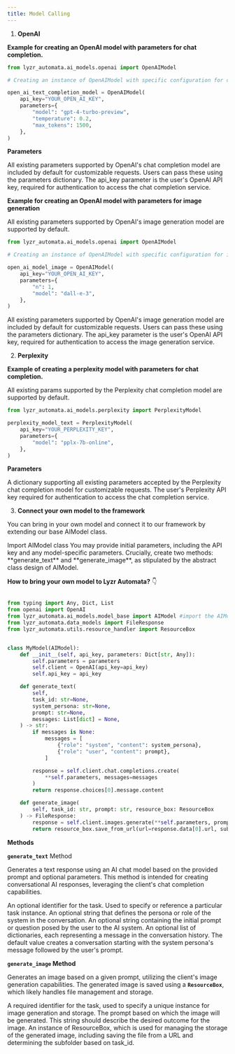 ```yaml
---
title: Model Calling
---
```


1. **OpenAI**

**Example for creating an OpenAI model with parameters for chat completion.**

```python
from lyzr_automata.ai_models.openai import OpenAIModel

# Creating an instance of OpenAIModel with specific configuration for chat completion

open_ai_text_completion_model = OpenAIModel(
    api_key="YOUR_OPEN_AI_KEY",
    parameters={
        "model": "gpt-4-turbo-preview",
        "temperature": 0.2,
        "max_tokens": 1500,
    },
)
```
**Parameters**

<ParamField path="parameters" type="dict">
All existing parameters supported by OpenAI's chat completion model are included by default for customizable requests. Users can pass these using the parameters dictionary.
</ParamField>
<ParamField path="api_key" type="str">
The api_key parameter is the user's OpenAI API key, required for authentication to access the chat completion service.
</ParamField>

**Example for creating an OpenAI model with parameters for image generation**

All existing parameters supported by OpenAI's image generation model are supported by default.

```python
from lyzr_automata.ai_models.openai import OpenAIModel

# Creating an instance of OpenAIModel with specific configuration for image generation

open_ai_model_image = OpenAIModel(
    api_key="YOUR_OPEN_AI_KEY",
    parameters={
        "n": 1,
        "model": "dall-e-3",
    },
)
```
<ParamField path="parameters" type="dict">
All existing parameters supported by OpenAI's image generation model are included by default for customizable requests. Users can pass these using the parameters dictionary.
</ParamField>
<ParamField path="api_key" type="str">
The api_key parameter is the user's OpenAI API key, required for authentication to access the image generation service.
</ParamField>

2. **Perplexity** 

**Example of creating a perplexity model with parameters for chat completion.**

All existing params supported by the Perplexity chat completion model are supported by default.

```python
from lyzr_automata.ai_models.perplexity import PerplexityModel

perplexity_model_text = PerplexityModel(
    api_key="YOUR_PERPLEXITY_KEY",
    parameters={
        "model": "pplx-7b-online",
    },
)
```

**Parameters**

<ParamField path="parameters" type="dict">
A dictionary supporting all existing parameters accepted by the Perplexity chat completion model for customizable requests.
</ParamField>
<ParamField path="api_key" type="str">
The user's Perplexity API key required for authentication to access the chat completion service.
</ParamField>

3. **Connect your own model to the framework**

You can bring in your own model and connect it to our framework by extending our base AIModel class.

<Steps>
  <Step title="Import">
    Import AIModel class
  </Step>
  <Step title="Params">
    You may provide initial parameters, including the API key and any model-specific parameters.
  </Step>
  <Step title="Methods">
    Crucially, create two methods: **generate_text** and **generate_image**, as stipulated by the abstract class design of AIModel.
  </Step>
</Steps>

**How to bring your own model to Lyzr Automata?** 👇

```python

from typing import Any, Dict, List
from openai import OpenAI
from lyzr_automata.ai_models.model_base import AIModel #import the AIModel base class
from lyzr_automata.data_models import FileResponse
from lyzr_automata.utils.resource_handler import ResourceBox


class MyModel(AIModel):
    def __init__(self, api_key, parameters: Dict[str, Any]):
        self.parameters = parameters
        self.client = OpenAI(api_key=api_key)
        self.api_key = api_key

    def generate_text(
        self,
        task_id: str=None,
        system_persona: str=None,
        prompt: str=None,
        messages: List[dict] = None,
    ) -> str:
        if messages is None:
            messages = [
                {"role": "system", "content": system_persona},
                {"role": "user", "content": prompt},
            ]

        response = self.client.chat.completions.create(
            **self.parameters, messages=messages
        )
        return response.choices[0].message.content

    def generate_image(
        self, task_id: str, prompt: str, resource_box: ResourceBox
    ) -> FileResponse:
        response = self.client.images.generate(**self.parameters, prompt=prompt)
        return resource_box.save_from_url(url=response.data[0].url, subfolder=task_id)
```

**Methods**

**`generate_text`** Method

Generates a text response using an AI chat model based on the provided prompt and optional parameters. This method is intended for creating conversational AI responses, leveraging the client's chat completion capabilities.

<ParamField path="task_id" type="Optional[str]">
An optional identifier for the task. Used to specify or reference a particular task instance.
</ParamField>
<ParamField path="system_persona" type="Optional[str]">
An optional string that defines the persona or role of the system in the conversation.
</ParamField>
<ParamField path="prompt" type="Optional[str]">
An optional string containing the initial prompt or question posed by the user to the AI system.
</ParamField>
<ParamField path="messages" type="Optional[List[dict]]">
An optional list of dictionaries, each representing a message in the conversation history. The default value creates a conversation starting with the system persona's message followed by the user's prompt.
</ParamField>

**`generate_image` Method**

Generates an image based on a given prompt, utilizing the client's image generation capabilities. The generated image is saved using a **`ResourceBox`**, which likely handles file management and storage.

<ParamField path="task_id" type="str" >
A required identifier for the task, used to specify a unique instance for image generation and storage.
</ParamField>

<ParamField path="prompt" type="str" >
The prompt based on which the image will be generated. This string should describe the desired outcome for the image.
</ParamField>

<ParamField path="resource_box" type="ResourceBox" >
An instance of ResourceBox, which is used for managing the storage of the generated image, including saving the file from a URL and determining the subfolder based on task_id.
</ParamField>